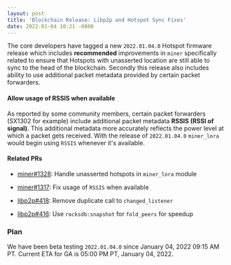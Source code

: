 ```yaml
---
layout: post
title: 'Blockchain Release: Libp2p and Hotspot Sync Fixes'
date: 2022-01-04 10:21 -0800
---
```


The core developers have tagged a new `2022.01.04.0` Hotspot firmware release which includes
**recommended** improvements in `miner` specifically related to ensure that Hotspots with unasserted
location are still able to sync to the head of the blockchain. Secondly this release also includes
ability to use additional packet metadata provided by certain packet forwarders.

#### Allow usage of RSSIS when available

As reported by some community members, certain packet forwarders (SX1302 for example) include
additional packet metadata **RSSIS (RSSI of signal)**. This additional metadata more accurately
reflects the power level at which a packet gets received. With the release of `2022.01.04.0`
`miner_lora` would begin using `RSSIS` whenever it's available.

#### Related PRs

- [miner#1328](https://github.com/helium/miner/pull/1328): Handle unasserted hotspots in
  `miner_lora` module
- [miner#1317](https://github.com/helium/miner/pull/1317): Fix usage of `RSSIS` when available

- [libp2p#418](https://github.com/helium/erlang-libp2p/pull/418): Remove duplicate call to
  `changed_listener`
- [libp2p#416](https://github.com/helium/erlang-libp2p/pull/416): Use `rocksdb:snapshot` for
  `fold_peers` for speedup

### Plan

We have been beta testing `2022.01.04.0` since January 04, 2022 09:15 AM PT. Current ETA for GA is
05:00 PM PT, January 04, 2022.
